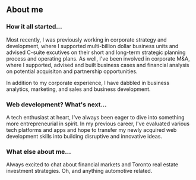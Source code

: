 ## About me

### How it all started...
Most recently, I was previously working in corporate strategy and development, where I supported multi-billion dollar business units and advised C-suite excutives on their short and long-term strategic planning process and operating plans. As well, I've been involved in corporate M&A, where I supported, advised and built business cases and financial analysis on potential acquisiton and partnership opportunities.

In addition to my corporate experience, I have dabbled in business analytics, marketing, and sales and business development.

### Web development? What's next...
A tech enthusiast at heart, I've always been eager to dive into something more entrepreneurial in spirit. In my previous career, I've evaluated various tech platforms and apps and hope to transfer my newly acquired web development skills into building disruptive and innovative ideas.

### What else about me...
Always excited to chat about financial markets and Toronto real estate investment strategies. Oh, and anything automotive related.